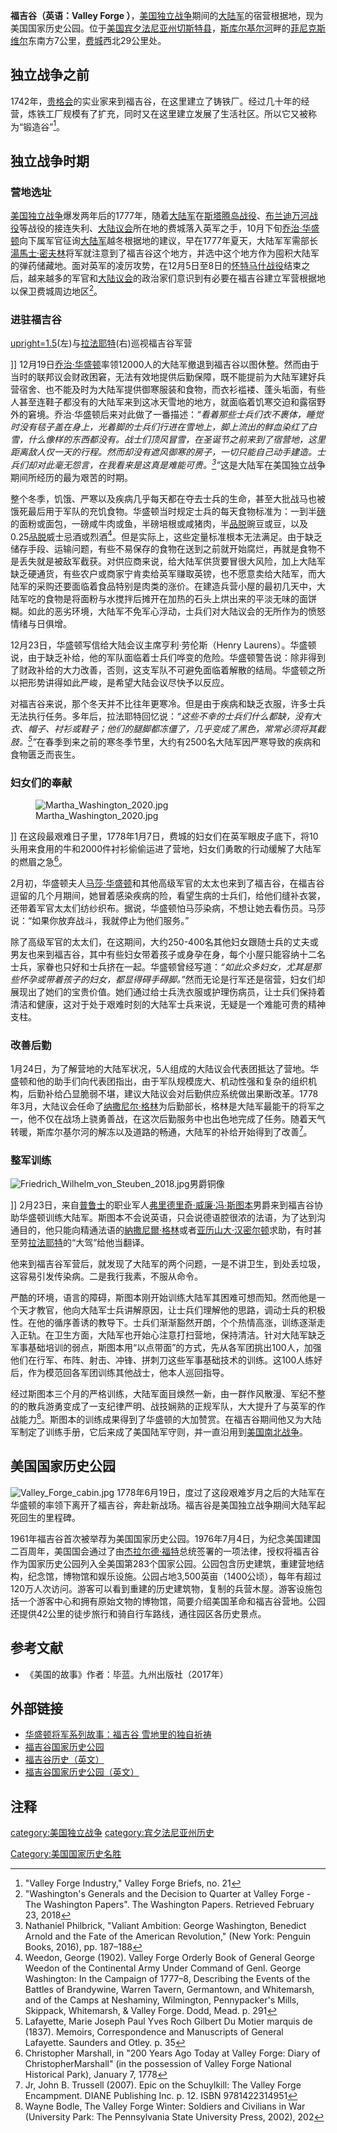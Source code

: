 {{Infobox military conflict
| image = [[File:War_Memorial_At_Valley_Forge_PA.JPG|center]]
| place = [[切斯特县|切斯特县]]、[[宾夕法尼亚|宾夕法尼亚]]
| coordinates = {{Coord|40.096944|-75.439167|type:landmarkregion:US|format=dms|display=title,inline}}
}}
'''福吉谷（英语：Valley Forge ）'''，[[美国独立战争|美国独立战争]]期间的[[大陆军|大陆军]]的宿营根据地，现为美国国家历史公园。位于[[美国|美国]][[宾夕法尼亚州|宾夕法尼亚州]][[切斯特县|切斯特县]]，[[斯库尔基尔河|斯库尔基尔河]]畔的[[菲尼克斯维尔|菲尼克斯维尔]]东南方7公里，[[费城|费城]]西北29公里处。



==独立战争之前==
1742年，[[贵格会|贵格会]]的实业家{{link-en|约翰·波茨|John Potts (Pennsylvanian)}}来到福吉谷，在这里建立了铸铁厂。经过几十年的经营，炼铁工厂规模有了扩充，同时又在这里建立发展了生活社区。所以它又被称为“锻造谷”<ref>"Valley Forge Industry," Valley Forge Briefs, no. 21</ref>。

==独立战争时期==
===营地选址===
[[美国独立战争|美国独立战争]]爆发两年后的1777年，随着[[大陆军|大陆军]]在[[斯塔腾岛战役|斯塔腾岛战役]]、[[布兰迪万河战役|布兰迪万河战役]]等战役的接连失利、[[大陆议会|大陆议会]]所在地的费城落入英军之手，10月下旬[[乔治·华盛顿|乔治·华盛顿]]向下属军官征询[[大陆军|大陆军]]越冬根据地的建议，早在1777年夏天，大陆军军需部长[[湯馬士·密夫林|湯馬士·密夫林]]将军就注意到了福吉谷这个地方，并选中这个地方作为囤积大陆军的弹药储藏地。面对英军的凌厉攻势，在12月5日至8日的[[怀特马什战役|怀特马什战役]]结束之后，越来越多的军官和[[大陆议会|大陆议会]]的政治家们意识到有必要在福吉谷建立军营根据地以保卫费城周边地区<ref>"Washington's Generals and the Decision to Quarter at Valley Forge - The Washington Papers". The Washington Papers. Retrieved February 23, 2018</ref>。

===进驻福吉谷===
[[File:Washington_and_Lafayette_at_Valley_Forge.jpg|upright=1.5]](左)与[[拉法耶特侯爵|拉法耶特]](右)巡视福吉谷军营</center>]]
12月19日[[乔治·华盛顿|乔治·华盛顿]]率领12000人的大陆军撤退到福吉谷以图休整。然而由于当时的联邦议会财政困窘，无法有效地提供后勤保障，既不能提前为大陆军建好兵营宿舍、也不能及时为大陆军提供御寒服装和食物，而衣衫褴褛、蓬头垢面，有些人甚至连鞋子都没有的大陆军来到这冰天雪地的地方，就面临着饥寒交迫和露宿野外的窘境。乔治·华盛顿后来对此做了一番描述：''“看着那些士兵们衣不裹体，睡觉时没有毯子盖在身上，光着脚的士兵们行进在雪地上，脚上流出的鲜血染红了白雪，什么像样的东西都没有。战士们顶风冒雪，在圣诞节之前来到了宿营地，这里距离敌人仅一天的行程。然而却没有遮风御寒的房子，一切只能自己动手建造。士兵们却对此毫无怨言，在我看来是这真是难能可贵。<ref>Nathaniel Philbrick, "Valiant Ambition: George Washington, Benedict Arnold and the Fate of the American Revolution," (New York: Penguin Books, 2016), pp. 187–188</ref>”''这是大陆军在美国独立战争期间所经历的最为艰苦的时期。

整个冬季，饥饿、严寒以及疾病几乎每天都在夺去士兵的生命，甚至大批战马也被饿死最后用于军队的充饥食物。华盛顿当时规定士兵的每天食物标准为：一到半[[磅|磅]]的面粉或面包，一磅咸牛肉或鱼，半磅培根或咸猪肉，半[[品脱|品脱]]豌豆或豆，以及0.25[[品脱|品脱]]威士忌酒或烈酒<ref>Weedon, George (1902). Valley Forge Orderly Book of General George Weedon of the Continental Army Under Command of Genl. George Washington: In the Campaign of 1777–8, Describing the Events of the Battles of Brandywine, Warren Tavern, Germantown, and Whitemarsh, and of the Camps at Neshaminy, Wilmington, Pennypacker's Mills, Skippack, Whitemarsh, & Valley Forge. Dodd, Mead. p. 291</ref>。但是实际上，这些定量标准根本无法满足。由于缺乏储存手段、运输问题，有些不易保存的食物在送到之前就开始腐烂，再就是食物不是丢失就是被敌军截获。对供应商来说，给大陆军供货要冒很大风险，加上大陆军缺乏硬通货，有些农户或商家宁肯卖给英军赚取英镑，也不愿意卖给大陆军，而大陆军的采购还要面临着食品特别是肉类的涨价。在建造兵营小屋的最初几天中，大陆军吃的食物是将面粉与水搅拌后摊开在加热的石头上烘出来的平淡无味的面饼糊。如此的恶劣环境，大陆军不免军心浮动，士兵们对大陆议会的无所作为的愤怒情绪与日俱增。

12月23日，华盛顿写信给大陆会议主席亨利·劳伦斯（Henry Laurens）。华盛顿说，由于缺乏补给，他的军队面临着士兵们哗变的危险。华盛顿警告说：除非得到了财政补给的大力改善，否则，这支军队不可避免面临着解散的结局。华盛顿之所以把形势讲得如此严峻，是希望大陆会议尽快予以反应。

对福吉谷来说，那个冬天并不比往年更寒冷。但是由于疾病和缺乏衣服，许多士兵无法执行任务。多年后，拉法耶特回忆说：''“这些不幸的士兵们什么都缺，没有大衣、帽子、衬衫或鞋子；他们的腿脚都冻僵了，几乎变成了黑色，常常必须将其截肢。<ref>Lafayette, Marie Joseph Paul Yves Roch Gilbert Du Motier marquis de (1837). Memoirs, Correspondence and Manuscripts of General Lafayette. Saunders and Otley. p. 35</ref>”''在春季到来之前的寒冬季节里，大约有2500名大陆军因严寒导致的疾病和食物匮乏而丧生。

===妇女们的奉献===
[[File:Martha_Washington_2020.jpg|thumb]]</center>]]
在这段最艰难日子里，1778年1月7日，费城的妇女们在英军眼皮子底下，将10头用来食用的牛和2000件衬衫偷偷运进了营地，妇女们勇敢的行动缓解了大陆军的燃眉之急<ref>Christopher Marshall, in "200 Years Ago Today at Valley Forge: Diary of ChristopherMarshall" (in the possession of Valley Forge National Historical Park), January 7, 1778</ref>。

2月初，华盛顿夫人[[马莎·华盛顿|马莎·华盛顿]]和其他高级军官的太太也来到了福吉谷，在福吉谷逗留的几个月期间，她冒着感染疾病的险，看望生病的士兵们，给他们缝补衣裳，还带着军官太太们纺纱织布。据说，华盛顿怕马莎染病，不想让她去看伤员。马莎说：“如果你放弃战斗，我就停止为他们服务。” 

除了高级军官的太太们，在这期间，大约250-400名其他妇女跟随士兵的丈夫或男友也来到福吉谷，其中有些妇女带着孩子或身孕在身，每个小屋只能容纳十二名士兵，家眷也只好和士兵挤在一起。华盛顿曾经写道：''“如此众多妇女，尤其是那些怀孕或带着孩子的妇女，都显得碍手碍脚。”''然而无论是行军还是宿营，妇女们却展现出了她们的宝贵价值。她们通过给士兵洗衣服或护理伤病员，让士兵们保持着清洁和健康，这对于处于艰难时刻的大陆军士兵来说，无疑是一个难能可贵的精神支柱。

===改善后勤===
1月24日，为了解营地的大陆军状况，5人组成的大陆议会代表团抵达了营地。华盛顿和他的助手们向代表团指出，由于军队规模庞大、机动性强和复杂的组织机构，后勤补给凸显脆弱不堪，建议大陆议会对后勤供应系统做出果断改革。1778年3月，大陆议会任命了[[纳撒尼尔·格林|纳撒尼尔·格林]]为后勤部长，格林是大陆军最能干的将军之一，他不仅在战场上骁勇善战，在这次后勤服务中也出色地完成了任务。随着天气转暖，斯库尔基尔河的解冻以及道路的畅通，大陆军的补给开始得到了改善<ref>Jr, John B. Trussell (2007). Epic on the Schuylkill: The Valley Forge Encampment. DIANE Publishing Inc. p. 12. ISBN 9781422314951</ref>。

===整军训练===
[[File:Friedrich_Wilhelm_von_Steuben_2018.jpg|right]]男爵铜像</center>]]
2月23日，来自[[普鲁士|普鲁士]]的职业军人[[弗里德里奇·威廉·冯·斯图本|弗里德里奇·威廉·冯·斯图本]]男爵来到福吉谷协助华盛顿训练大陆军。斯图本不会说英语，只会说德语腔很浓的法语，为了达到沟通目的，他只能向精通法语的[[納撒尼爾·格林|納撒尼爾·格林]]或者[[亚历山大·汉密尔顿|亚历山大·汉密尔顿]]求助，有时甚至劳[[拉法耶特侯爵|拉法耶特]]的“大驾”给他当翻译。

他来到福吉谷军营后，就发现了大陆军的两个问题，一是不讲卫生，到处丢垃圾，这容易引发传染病。二是我行我素，不服从命令。

严酷的环境，语言的障碍，斯图本刚开始训练大陆军其困难可想而知。然而他是一个天才教官，他向大陆军士兵讲解原因，让士兵们理解他的思路，调动士兵的积极性。在他的循序善诱的教导下。士兵们渐渐豁然开朗，个个热情高涨，训练逐渐走入正轨。在卫生方面，大陆军也开始心注意打扫营地，保持清洁。针对大陆军缺乏军事基础培训的弱点，斯图本用“以点带面”的方式，先从各军团挑出100人，加强他们在行军、布阵、射击、冲锋、拼刺刀这些军事基础技术的训练。这100人练好后，作为模范回各军团训练其他战士，他本人巡回指导。

经过斯图本三个月的严格训练，大陆军面目焕然一新，由一群作风散漫、军纪不整的的散兵游勇变成了一支纪律严明、战技娴熟的正规军队，大大提升了与英军的作战能力<ref>Wayne Bodle, The Valley Forge Winter: Soldiers and Civilians in War (University Park: The Pennsylvania State University Press, 2002), 202</ref>。斯图本的训练成果得到了华盛顿的大加赞赏。在福吉谷期间他又为大陆军制定了训练手册，它后来成了美国陆军守则，并一直沿用到[[美国南北战争|美国南北战争]]。

==美国国家历史公园==

[[File:Valley_Forge_cabin.jpg|right]]
1778年6月19日，度过了这段艰难岁月之后的大陆军在华盛顿的率领下离开了福吉谷，奔赴新战场。福吉谷是美国独立战争期间大陆军起死回生的里程碑。

1961年福吉谷首次被举荐为美国国家历史公园。1976年7月4日，为纪念美国建国二百周年，美国国会通过了由[[杰拉尔德·福特|杰拉尔德·福特]]总统签署的一项法律，授权将福吉谷作为国家历史公园列入全美国第283个国家公园。公园包含历史建筑，重建营地结构，纪念馆，博物馆和娱乐设施。公园占地3,500英亩（1400公顷），每年有超过120万人次访问。游客可以看到重建的历史建筑物，复制的兵营木屋。游客设施包括一个游客中心和拥有原始文物的博物馆，简要介绍美国革命和福吉谷营地。公园还提供42公里的徒步旅行和骑自行车路线，通往园区各历史景点。

==参考文献==
* 《美国的故事》作者：毕蓝。九州出版社（2017年）

==外部链接==
* [https://www.epochtimes.com/gb/20/7/16/n12261617.htm 华盛顿将军系列故事：福吉谷 雪地里的独自祈祷] {{Wayback|url=https://www.epochtimes.com/gb/20/7/16/n12261617.htm |date=20210422115427 }}
* [https://www.hisour.com/zh/valley-forge-national-historical-park-national-park-service-king-of-prussia-united-states-5168/ 福吉谷国家历史公园] {{Wayback|url=https://www.hisour.com/zh/valley-forge-national-historical-park-national-park-service-king-of-prussia-united-states-5168/ |date=20211216230702 }}
* [https://www.ushistory.org/valleyforge/ 福吉谷历史（英文）] {{Wayback|url=https://www.ushistory.org/valleyforge/ |date=20210420113853 }}
* [https://www.nps.gov/vafo/index.htm 福吉谷国家历史公园（英文）] {{Wayback|url=https://www.nps.gov/vafo/index.htm |date=20210419035753 }}
==注释==

[[category:美国独立战争|category:美国独立战争]]
[[category:宾夕法尼亚州历史|category:宾夕法尼亚州历史]]
[[Category:美国国家历史名胜|Category:美国国家历史名胜]]